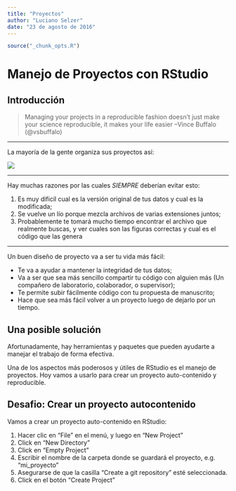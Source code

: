 ```yaml
---
title: "Proyectos"
author: "Luciano Selzer"
date: "23 de agosto de 2016"
---
```


```r
source("_chunk_opts.R")
```

# Manejo de Proyectos con RStudio 

## Introducción

> Managing your projects in a reproducible fashion doesn't just make your 
> science reproducible, it makes your life easier
--Vince Buffalo (@vsbuffalo)

---

La mayoría de la gente organiza sus proyectos así:

![](../img/bad_layout.png)

---

Hay muchas razones por las cuales *SIEMPRE* deberían evitar esto:

1. Es muy dificil cual es la versión original de tus datos y cual es la
modificada;
2. Se vuelve un lío porque mezcla archivos de varias extensiones juntos;
3. Probablemente te tomará mucho tiempo encontrar el archivo que realmente buscas,
y ver cuales son las figuras correctas y cual es el código que las genera

---


Un buen diseño de proyecto va a ser tu vida más fácil:

  + Te va a ayudar a mantener la integridad de tus datos;
  + Va a ser que sea más sencillo compartir tu código con alguien más 
  (Un compañero de laboratorio, colaborador, o supervisor);
  + Te permite subir fácilmente código con tu propuesta de manuscrito;
  + Hace que sea más fácil volver a un proyecto luego de dejarlo por un tiempo.

## Una posible solución

Afortunadamente, hay herramientas y paquetes que pueden ayudarte a manejar
el trabajo de forma efectiva.

Una de los aspectos más poderosos y útiles de RStudio es el manejo de proyectos.
Hoy vamos a usarlo para crear un proyecto auto-contenido y reproducible.


## Desafio: Crear un proyecto autocontenido{.challenge}

Vamos a crear un proyecto auto-contenido en RStudio:

1. Hacer clic en "File" en el menú, y luego en "New Project"
2. Click en "New Directory"
3. Click en "Empty Project"
4. Escribir el nombre de la carpeta donde se guardará el proyecto, e.g.
"mi_proyecto"
5. Asegurarse de que la casilla "Create a git repository" esté seleccionada.
6. Click en el botón "Create Project"

